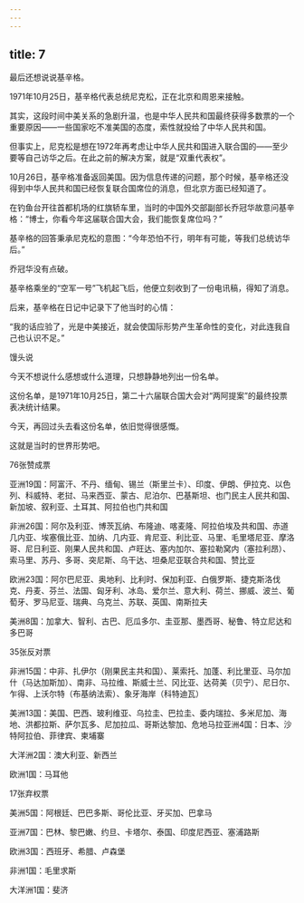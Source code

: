 ```yaml
---
---
---
```

title: 7
---



最后还想说说基辛格。

1971年10月25日，基辛格代表总统尼克松，正在北京和周恩来接触。

其实，这段时间中美关系的急剧升温，也是中华人民共和国最终获得多数票的一个重要原因——一些国家吃不准美国的态度，索性就投给了中华人民共和国。

但事实上，尼克松是想在1972年再考虑让中华人民共和国进入联合国的——至少要等自己访华之后。在此之前的解决方案，就是“双重代表权”。

10月26日，基辛格准备返回美国。因为信息传递的问题，那个时候，基辛格还没得到中华人民共和国已经恢复联合国席位的消息，但北京方面已经知道了。

在钓鱼台开往首都机场的红旗轿车里，当时的中国外交部副部长乔冠华故意问基辛格：“博士，你看今年这届联合国大会，我们能恢复席位吗？”

基辛格的回答秉承尼克松的意图：“今年恐怕不行，明年有可能，等我们总统访华后。”

乔冠华没有点破。

基辛格乘坐的“空军一号”飞机起飞后，他便立刻收到了一份电讯稿，得知了消息。

后来，基辛格在日记中记录下了他当时的心情：

“我的话应验了，光是中美接近，就会使国际形势产生革命性的变化，对此连我自己也认识不足。”

馒头说

今天不想说什么感想或什么道理，只想静静地列出一份名单。

这份名单，是1971年10月25日，第二十六届联合国大会对“两阿提案”的最终投票表决统计结果。

今天，再回过头去看这份名单，依旧觉得很感慨。

这就是当时的世界形势吧。

76张赞成票

亚洲19国：阿富汗、不丹、缅甸、锡兰（斯里兰卡）、印度、伊朗、伊拉克、以色列、科威特、老挝、马来西亚、蒙古、尼泊尔、巴基斯坦、也门民主人民共和国、新加坡、叙利亚、土耳其、阿拉伯也门共和国

非洲26国：阿尔及利亚、博茨瓦纳、布隆迪、喀麦隆、阿拉伯埃及共和国、赤道几内亚、埃塞俄比亚、加纳、几内亚、肯尼亚、利比亚、马里、毛里塔尼亚、摩洛哥、尼日利亚、刚果人民共和国、卢旺达、塞内加尔、塞拉勒窝内（塞拉利昂）、索马里、苏丹、多哥、突尼斯、乌干达、坦桑尼亚联合共和国、赞比亚

欧洲23国：阿尔巴尼亚、奥地利、比利时、保加利亚、白俄罗斯、捷克斯洛伐克、丹麦、芬兰、法国、匈牙利、冰岛、爱尔兰、意大利、荷兰、挪威、波兰、葡萄牙、罗马尼亚、瑞典、乌克兰、苏联、英国、南斯拉夫

美洲8国：加拿大、智利、古巴、厄瓜多尔、圭亚那、墨西哥、秘鲁、特立尼达和多巴哥

35张反对票

非洲15国：中非、扎伊尔（刚果民主共和国）、莱索托、加蓬、利比里亚、马尔加什（马达加斯加）、南非、马拉维、斯威士兰、冈比亚、达荷美（贝宁）、尼日尔、乍得、上沃尔特（布基纳法索）、象牙海岸（科特迪瓦）

美洲13国：美国、巴西、玻利维亚、乌拉圭、巴拉圭、委内瑞拉、多米尼加、海地、洪都拉斯、萨尔瓦多、尼加拉瓜、哥斯达黎加、危地马拉亚洲4国：日本、沙特阿拉伯、菲律宾、柬埔寨

大洋洲2国：澳大利亚、新西兰

欧洲1国：马耳他

17张弃权票

美洲5国：阿根廷、巴巴多斯、哥伦比亚、牙买加、巴拿马

亚洲7国：巴林、黎巴嫩、约旦、卡塔尔、泰国、印度尼西亚、塞浦路斯

欧洲3国：西班牙、希腊、卢森堡

非洲1国：毛里求斯

大洋洲1国：斐济
